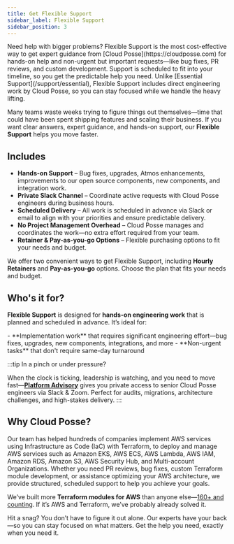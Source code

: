 ```yaml
---
title: Get Flexible Support
sidebar_label: Flexible Support
sidebar_position: 3
---
```


<Intro>
Need help with bigger problems? Flexible Support is the most cost-effective way to get expert guidance from [Cloud Posse](https://cloudposse.com) for hands-on help and non-urgent but important requests—like bug fixes, PR reviews, and custom development. Support is scheduled to fit into your timeline, so you get the predictable help you need. Unlike [Essential Support](/support/essential), Flexible Support includes direct engineering work by Cloud Posse, so you can stay focused while we handle the heavy lifting.
</Intro>

Many teams waste weeks trying to figure things out themselves—time that could have been spent shipping features and scaling their business. If you want clear answers, expert guidance, and hands-on support, our **Flexible Support** helps you move faster.

## Includes

<FeatureList>

  - **Hands-on Support** – Bug fixes, upgrades, Atmos enhancements, improvements to our open source components, new components, and integration work.
  - **Private Slack Channel** – Coordinate active requests with Cloud Posse engineers during business hours.
  - **Scheduled Delivery** – All work is scheduled in advance via Slack or email to align with your priorities and ensure predictable delivery.
  - **No Project Management Overhead** – Cloud Posse manages and coordinates the work—no extra effort required from your team.
  - **Retainer & Pay-as-you-go Options** – Flexible purchasing options to fit your needs and budget.
</FeatureList>

We offer two convenient ways to get Flexible Support, including **Hourly Retainers** and **Pay-as-you-go** options. Choose the plan that fits your needs and budget.

## Who's it for?

**Flexible Support** is designed for **hands-on engineering work** that is planned and scheduled in advance. It’s ideal for:

<FeatureList>
- **Implementation work** that requires significant engineering effort—bug fixes, upgrades, new components, integrations, and more
- **Non-urgent tasks** that don't require same-day turnaround
</FeatureList>


:::tip In a pinch or under pressure?

When the clock is ticking, leadership is watching, and you need to move fast—**[Platform Advisory](/support/platform-advisory)** gives you private access to senior Cloud Posse engineers via Slack & Zoom. Perfect for audits, migrations, architecture challenges, and high-stakes delivery.
:::

## Why Cloud Posse?

Our team has helped hundreds of companies implement AWS services using Infrastructure as Code (IaC) with Terraform, to deploy and manage AWS services such as Amazon EKS, AWS ECS, AWS Lambda, AWS IAM, Amazon RDS, Amazon S3, AWS Security Hub, and Multi-account Organizations. Whether you need PR reviews, bug fixes, custom Terraform module development, or assistance optimizing your AWS architecture, we provide structured, scheduled support to help you achieve your goals.

We’ve built more **Terraform modules for AWS** than anyone else—[160+ and counting](https://github.com/cloudposse/).  If it’s AWS and Terraform, we’ve probably already solved it.

<ActionCard title="Need Help? Get It Now.">
  Hit a snag? You don’t have to figure it out alone. Our experts have your back—so you can stay focused on what matters. Get the help you need, exactly when you need it.

  <PrimaryCTA label="Get Support" to="https://cloudposse.com/pricing/support"/>
</ActionCard>

